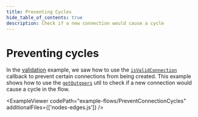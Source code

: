 ```yaml
---
title: Preventing Cycles
hide_table_of_contents: true
description: Check if a new connection would cause a cycle
---
```


# Preventing cycles


<ExampleLayout>

In the [validation](/examples/interaction/validation) example, we saw how to use
the [`isValidConnection`](/api-reference/react-flow#is-valid-connection) callback
to prevent certain connections from being created. This example shows how to use
the [`getOutgoers`](/api-reference/utils/get-outgoers) util to check if a new
connection would cause a cycle in the flow.

<ExampleViewer
  codePath="example-flows/PreventConnectionCycles"
  additionalFiles={['nodes-edges.js']}
/>

</ExampleLayout>

